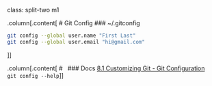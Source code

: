 class: split-two m1

.column[.content[
# Git Config
### ~/.gitconfig
 
```bash
git config --global user.name "First Last"
git config --global user.email "hi@gmail.com"
```
]]

.column[.content[
# &nbsp;
### Docs
[8.1 Customizing Git - Git Configuration](https://git-scm.com/book/en/v2/Customizing-Git-Git-Configuration)<br>
`git config --help`
]]
